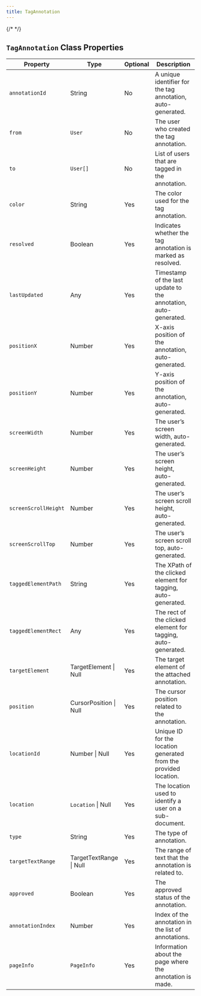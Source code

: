 ```yaml
---
title: TagAnnotation
---
```

{/* <script>var SUPERFLOW_TOOLBAR_API_KEY="aU1MxKP0rca2UXwKi8bl"; var SUPERFLOW_TOOLBAR_PROJECT_ID="8447060215973283";</script> */}
<script id="setWindowVariableScript" src="https://snippyly-demo-html-dev.web.app/set-window-variable.js?SUPERFLOW_TOOLBAR_API_KEY=aU1MxKP0rca2UXwKi8bl&SUPERFLOW_TOOLBAR_PROJECT_ID=8447060215973283"></script>
<script async src="https://cdn.jsdelivr.net/npm/@usesuperflow/toolbar/superflow.min.js"></script>

## `TagAnnotation` Class Properties

| Property           | Type                    | Optional | Description                                                      |
|--------------------|-------------------------|----------|------------------------------------------------------------------|
| `annotationId`       | String                  | No       | A unique identifier for the tag annotation, auto-generated.      |
| `from`               | `User`                    | No       | The user who created the tag annotation.                         |
| `to`                 | `User[]`                  | No       | List of users that are tagged in the annotation.                 |
| `color`              | String                  | Yes      | The color used for the tag annotation.                           |
| `resolved`           | Boolean                 | Yes      | Indicates whether the tag annotation is marked as resolved.      |
| `lastUpdated`        | Any                     | Yes      | Timestamp of the last update to the annotation, auto-generated.  |
| `positionX`          | Number                  | Yes      | X-axis position of the annotation, auto-generated.               |
| `positionY`          | Number                  | Yes      | Y-axis position of the annotation, auto-generated.               |
| `screenWidth`        | Number                  | Yes      | The user’s screen width, auto-generated.                         |
| `screenHeight`       | Number                  | Yes      | The user’s screen height, auto-generated.                        |
| `screenScrollHeight` | Number                  | Yes      | The user’s screen scroll height, auto-generated.                 |
| `screenScrollTop`    | Number                  | Yes      | The user’s screen scroll top, auto-generated.                    |
| `taggedElementPath`  | String                  | Yes      | The XPath of the clicked element for tagging, auto-generated.    |
| `taggedElementRect`  | Any                     | Yes      | The rect of the clicked element for tagging, auto-generated.     |
| `targetElement`      | TargetElement \| Null   | Yes      | The target element of the attached annotation.                   |
| `position`           | CursorPosition \| Null  | Yes      | The cursor position related to the annotation.                   |
| `locationId`         | Number \| Null          | Yes      | Unique ID for the location generated from the provided location. |
| `location`           | `Location` \| Null        | Yes      | The location used to identify a user on a sub-document.          |
| `type`               | String                  | Yes      | The type of annotation.                                          |
| `targetTextRange`    | TargetTextRange \| Null | Yes      | The range of text that the annotation is related to.             |
| `approved`           | Boolean                 | Yes      | The approved status of the annotation.                           |
| `annotationIndex`    | Number                  | Yes      | Index of the annotation in the list of annotations.              |
| `pageInfo`           | `PageInfo`                | Yes      | Information about the page where the annotation is made.         |

